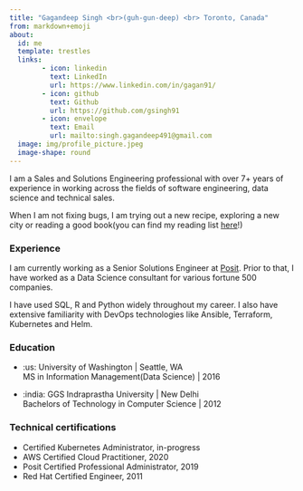 ```yaml
---
title: "Gagandeep Singh <br>(guh-gun-deep) <br> Toronto, Canada"
from: markdown+emoji
about:
  id: me
  template: trestles
  links:
        - icon: linkedin
          text: LinkedIn
          url: https://www.linkedin.com/in/gagan91/
        - icon: github
          text: Github
          url: https://github.com/gsingh91
        - icon: envelope
          text: Email
          url: mailto:singh.gagandeep491@gmail.com 
  image: img/profile_picture.jpeg
  image-shape: round
---
```


:::{#me}

I am a Sales and Solutions Engineering professional with over 7+ years of experience in working across the fields of software engineering, data science and technical sales.

When I am not fixing bugs, I am trying out a new recipe, exploring a new city or reading a good book(you can find my reading list [here](https://www.goodreads.com/review/list/118346415-gagandeep-singh?ref=nav_mybooks&shelf=read)!)

### Experience

I am currently working as a Senior Solutions Engineer at [Posit](https://posit.co/). Prior to that, I have worked as a Data Science consultant for various fortune 500 companies.

I have used SQL, R and Python widely throughout my career. I also have extensive familiarity with DevOps technologies like Ansible, Terraform, Kubernetes and Helm.

### Education

- :us: University of Washington | Seattle, WA
<br>MS in Information Management(Data Science) | 2016

- :india: GGS Indraprastha University | New Delhi
<br>Bachelors of Technology in Computer Science | 2012

### Technical certifications


- Certified Kubernetes Administrator, in-progress
- AWS Certified Cloud Practitioner, 2020
- Posit Certified Professional Administrator, 2019
- Red Hat Certified Engineer, 2011

:::

